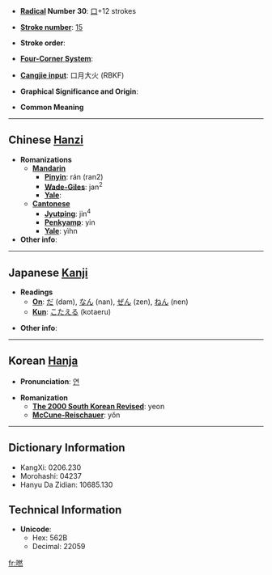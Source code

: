 * '''[[Wiktionary:Chinese radical index|Radical]] Number 30''': [[Wiktionary:Chinese radical index 口|口]]+12 strokes

* '''[[Wiktionary:Chinese total strokes index|Stroke number]]''': [[Wiktionary:Chinese total strokes index 15|15]]

* '''Stroke order''': 

* '''[[Wiktionary:Chinese four corner index|Four-Corner System]]''': 

* '''[[Wiktionary:Chinese Cangjie index|Cangjie input]]''': 口月大火 (RBKF)

* '''Graphical Significance and Origin''': 

* '''Common Meaning'''

----

== Chinese [[Hanzi]] ==

* '''Romanizations'''
** '''[[Mandarin]]'''
*** '''[[Pinyin]]''': rán (ran2)
*** '''[[Wade-Giles]]''': jan<sup>2</sup>
*** '''[[Yale]]''': 
** '''[[Cantonese]]'''
*** '''[[Jyutping]]''': jin<sup>4</sup>
*** '''[[Penkyamp]]''': yin
*** '''[[Yale]]''': yìhn
* '''Other info''': 

----

== Japanese [[Kanji]] ==

* '''Readings'''
** '''[[On]]''': [[だ]] (dam), [[なん]] (nan), [[ぜん]] (zen), [[ねん]] (nen)
** '''[[Kun]]''': [[こたえる]] (kotaeru)

* '''Other info''':  

----

== Korean [[Hanja]] ==

* '''Pronunciation''': [[연]]

* '''Romanization'''
** '''[[The 2000 South Korean Revised Romanization|The 2000 South Korean Revised]]''': yeon
** '''[[McCune-Reischauer]]''': yŏn

----

== Dictionary Information ==

* KangXi: 0206.230
* Morohashi: 04237
* Hanyu Da Zidian: 10685.130

== Technical Information ==

* '''Unicode''':
** Hex: 562B
** Decimal: 22059

[[fr:嘫]]